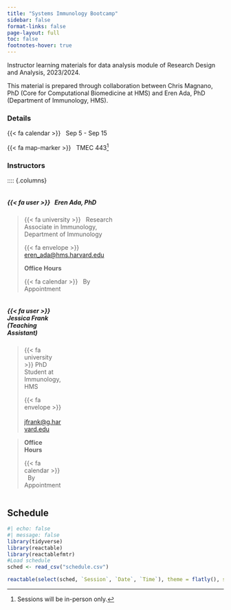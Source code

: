 ```yaml
---
title: "Systems Immunology Bootcamp"
sidebar: false
format-links: false
page-layout: full
toc: false
footnotes-hover: true
---
```


Instructor learning materials for data analysis module of Research Design and Analysis, 2023/2024.

This material is prepared through collaboration between Chris Magnano, PhD (Core for Computational Biomedicine at HMS) and Eren Ada, PhD (Department of Immunology, HMS). 

### Details {.unnumbered}

{{< fa calendar >}} &nbsp; Sep 5 - Sep 15

{{< fa map-marker >}} &nbsp; TMEC 443[^1]

[^1]: Sessions will be in-person only. 

### Instructors {.unnumbered}

:::: {.columns}

::: {.column width="50%"}
##### {{< fa user >}} &nbsp; Eren Ada, PhD
>
>{{< fa university >}} &nbsp; Research Associate in Immunology, Department of Immunology
>
> {{< fa envelope >}} &nbsp; <a href="mailto:eren_ada@hms.harvard.edu">eren_ada@hms.harvard.edu</a>
>
> **Office Hours**
> 
> {{< fa calendar >}} &nbsp; By Appointment


::: {.column width="50%"}

##### {{< fa user >}} &nbsp; Jessica Frank (Teaching Assistant)
>
>{{< fa university >}} PhD Student at Immunology, HMS
>
> {{< fa envelope >}} &nbsp; <a href="mailto:jfrank@g.harvard.edu">jfrank@g.harvard.edu</a>


> **Office Hours**
> 
> {{< fa calendar >}} &nbsp; By Appointment

:::

:::


## Schedule

```r
#| echo: false
#| message: false
library(tidyverse)
library(reactable)
library(reactablefmtr)
#Load schedule
sched <- read_csv("schedule.csv")

reactable(select(sched, `Session`, `Date`, `Time`), theme = flatly(), sortable = FALSE)
```